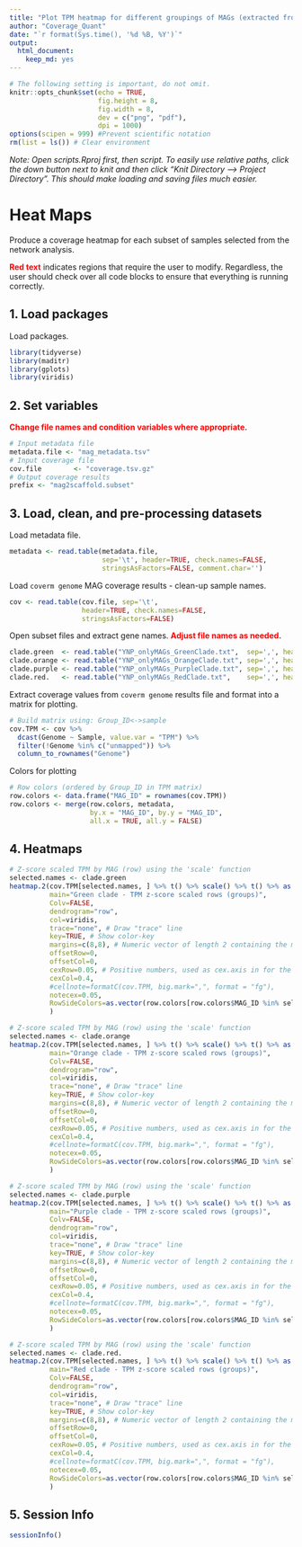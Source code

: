 ```yaml
---
title: "Plot TPM heatmap for different groupings of MAGs (extracted from network) across metagenome samples"
author: "Coverage_Quant"
date: "`r format(Sys.time(), '%d %B, %Y')`"
output:
  html_document:
    keep_md: yes
---
```




```r
# The following setting is important, do not omit.
knitr::opts_chunk$set(echo = TRUE,
                      fig.height = 8, 
                      fig.width = 8, 
                      dev = c("png", "pdf"),
                      dpi = 1000)
options(scipen = 999) #Prevent scientific notation
rm(list = ls()) # Clear environment
```

*Note: Open scripts.Rproj first, then script. To easily use relative paths, click the down button next to knit and then click "Knit Directory --> Project Directory". This should make loading and saving files much easier.*



# Heat Maps

Produce a coverage heatmap for each subset of samples selected from the network analysis.

<span style="color:red">**Red text**</span> indicates regions that require the user to modify.
Regardless, the user should check over all code blocks to ensure that everything is running correctly.



## 1. Load packages

Load packages.
```r
library(tidyverse)
library(maditr)
library(gplots)
library(viridis)
```



## 2. Set variables

<span style="color:red">**Change file names and condition variables where appropriate.**</span>
```r
# Input metadata file
metadata.file <- "mag_metadata.tsv"
# Input coverage file
cov.file        <- "coverage.tsv.gz"
# Output coverage results
prefix <- "mag2scaffold.subset"
```



## 3. Load, clean, and pre-processing datasets

Load metadata file.
``` r
metadata <- read.table(metadata.file,
                       sep='\t', header=TRUE, check.names=FALSE,
                       stringsAsFactors=FALSE, comment.char='')
```

Load `coverm genome` MAG coverage results - clean-up sample names.
``` r
cov <- read.table(cov.file, sep='\t', 
                  header=TRUE, check.names=FALSE,
                  stringsAsFactors=FALSE)
```


Open subset files and extract gene names.
<span style="color:red">**Adjust file names as needed.**</span>
```r
clade.green  <- read.table("YNP_onlyMAGs_GreenClade.txt",  sep=',', header=FALSE, check.names=FALSE, stringsAsFactors=FALSE) %>% select(V1) %>% as.vector() %>% .[["V1"]]
clade.orange <- read.table("YNP_onlyMAGs_OrangeClade.txt", sep=',', header=FALSE, check.names=FALSE, stringsAsFactors=FALSE) %>% select(V1) %>% as.vector() %>% .[["V1"]]
clade.purple <- read.table("YNP_onlyMAGs_PurpleClade.txt", sep=',', header=FALSE, check.names=FALSE, stringsAsFactors=FALSE) %>% select(V1) %>% as.vector() %>% .[["V1"]]
clade.red.   <- read.table("YNP_onlyMAGs_RedClade.txt",    sep=',', header=FALSE, check.names=FALSE, stringsAsFactors=FALSE) %>% select(V1) %>% as.vector() %>% .[["V1"]]
```


Extract coverage values from `coverm genome` results file and format into a matrix for plotting.
``` r
# Build matrix using: Group_ID<->sample
cov.TPM <- cov %>%
  dcast(Genome ~ Sample, value.var = "TPM") %>%
  filter(!Genome %in% c("unmapped")) %>%
  column_to_rownames("Genome")
```


Colors for plotting
```r
# Row colors (ordered by Group_ID in TPM matrix)
row.colors <- data.frame("MAG_ID" = rownames(cov.TPM))
row.colors <- merge(row.colors, metadata, 
                    by.x = "MAG_ID", by.y = "MAG_ID", 
                    all.x = TRUE, all.y = FALSE)
```



## 4. Heatmaps

``` r
# Z-score scaled TPM by MAG (row) using the 'scale' function
selected.names <- clade.green
heatmap.2(cov.TPM[selected.names, ] %>% t() %>% scale() %>% t() %>% as.matrix(),
          main="Green clade - TPM z-score scaled rows (groups)",
          Colv=FALSE,
          dendrogram="row",
          col=viridis,
          trace="none", # Draw "trace" line
          key=TRUE, # Show color-key
          margins=c(8,8), # Numeric vector of length 2 containing the margins for column and row names, respectively.
          offsetRow=0,
          offsetCol=0,
          cexRow=0.05, # Positive numbers, used as cex.axis in for the row or column axis labeling.
          cexCol=0.4,
          #cellnote=formatC(cov.TPM, big.mark=",", format = "fg"),
          notecex=0.05,
          RowSideColors=as.vector(row.colors[row.colors$MAG_ID %in% selected.names, ]$Label_color),
          )
```



``` r
# Z-score scaled TPM by MAG (row) using the 'scale' function
selected.names <- clade.orange
heatmap.2(cov.TPM[selected.names, ] %>% t() %>% scale() %>% t() %>% as.matrix(),
          main="Orange clade - TPM z-score scaled rows (groups)",
          Colv=FALSE,
          dendrogram="row",
          col=viridis,
          trace="none", # Draw "trace" line
          key=TRUE, # Show color-key
          margins=c(8,8), # Numeric vector of length 2 containing the margins for column and row names, respectively.
          offsetRow=0,
          offsetCol=0,
          cexRow=0.05, # Positive numbers, used as cex.axis in for the row or column axis labeling.
          cexCol=0.4,
          #cellnote=formatC(cov.TPM, big.mark=",", format = "fg"),
          notecex=0.05,
          RowSideColors=as.vector(row.colors[row.colors$MAG_ID %in% selected.names, ]$Label_color),
          )
```



``` r
# Z-score scaled TPM by MAG (row) using the 'scale' function
selected.names <- clade.purple
heatmap.2(cov.TPM[selected.names, ] %>% t() %>% scale() %>% t() %>% as.matrix(),
          main="Purple clade - TPM z-score scaled rows (groups)",
          Colv=FALSE,
          dendrogram="row",
          col=viridis,
          trace="none", # Draw "trace" line
          key=TRUE, # Show color-key
          margins=c(8,8), # Numeric vector of length 2 containing the margins for column and row names, respectively.
          offsetRow=0,
          offsetCol=0,
          cexRow=0.05, # Positive numbers, used as cex.axis in for the row or column axis labeling.
          cexCol=0.4,
          #cellnote=formatC(cov.TPM, big.mark=",", format = "fg"),
          notecex=0.05,
          RowSideColors=as.vector(row.colors[row.colors$MAG_ID %in% selected.names, ]$Label_color),
          )
```



``` r
# Z-score scaled TPM by MAG (row) using the 'scale' function
selected.names <- clade.red.
heatmap.2(cov.TPM[selected.names, ] %>% t() %>% scale() %>% t() %>% as.matrix(),
          main="Red clade - TPM z-score scaled rows (groups)",
          Colv=FALSE,
          dendrogram="row",
          col=viridis,
          trace="none", # Draw "trace" line
          key=TRUE, # Show color-key
          margins=c(8,8), # Numeric vector of length 2 containing the margins for column and row names, respectively.
          offsetRow=0,
          offsetCol=0,
          cexRow=0.05, # Positive numbers, used as cex.axis in for the row or column axis labeling.
          cexCol=0.4,
          #cellnote=formatC(cov.TPM, big.mark=",", format = "fg"),
          notecex=0.05,
          RowSideColors=as.vector(row.colors[row.colors$MAG_ID %in% selected.names, ]$Label_color),
          )
```



## 5. Session Info

```r
sessionInfo()
```
